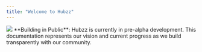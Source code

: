 ```yaml
---
title: "Welcome to Hubzz"
---
```


<img src="/images/banner.png" />

<Info>
**Building in Public**: Hubzz is currently in pre-alpha development. This documentation represents our vision and current progress as we build transparently with our community.
</Info>